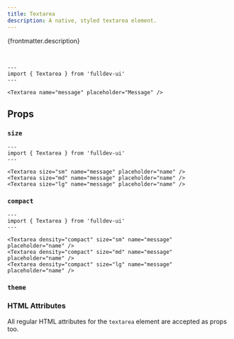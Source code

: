 ```yaml
---
title: Textarea
description: A native, styled textarea element.
---
```




{frontmatter.description}

<br />

```astro live
---
import { Textarea } from 'fulldev-ui'
---

<Textarea name="message" placeholder="Message" />
```

## Props

### `size`

<SizeProp />

```astro live
---
import { Textarea } from 'fulldev-ui'
---

<Textarea size="sm" name="message" placeholder="name" />
<Textarea size="md" name="message" placeholder="name" />
<Textarea size="lg" name="message" placeholder="name" />
```

### `compact`

<CompactProp />

```astro live
---
import { Textarea } from 'fulldev-ui'
---

<Textarea density="compact" size="sm" name="message" placeholder="name" />
<Textarea density="compact" size="md" name="message" placeholder="name" />
<Textarea density="compact" size="lg" name="message" placeholder="name" />
```

### `theme`

<ThemeProp />

### HTML Attributes

All regular HTML attributes for the `textarea` element are accepted as props too.
